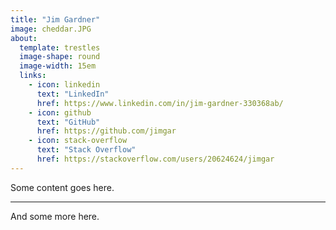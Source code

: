 ```yaml
---
title: "Jim Gardner"
image: cheddar.JPG
about: 
  template: trestles
  image-shape: round
  image-width: 15em
  links:
    - icon: linkedin
      text: "LinkedIn"
      href: https://www.linkedin.com/in/jim-gardner-330368ab/
    - icon: github
      text: "GitHub"
      href: https://github.com/jimgar
    - icon: stack-overflow
      text: "Stack Overflow"
      href: https://stackoverflow.com/users/20624624/jimgar
---
```


Some content goes here.

---

And some more here.
